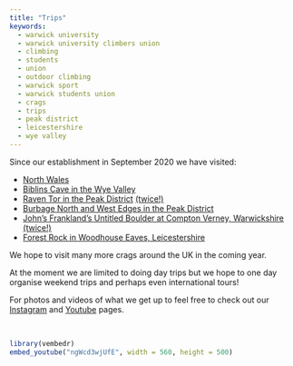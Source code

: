 ```yaml
---
title: "Trips"
keywords:
  - warwick university
  - warwick university climbers union
  - climbing
  - students
  - union
  - outdoor climbing
  - warwick sport
  - warwick students union
  - crags
  - trips
  - peak district
  - leicestershire
  - wye valley
---
```


Since our establishment in September 2020 we have visited:

* [North Wales](https://www.instagram.com/p/CWBpTMwIhue/){target="_blank"}
* [Biblins Cave in the Wye Valley](https://www.youtube.com/watch?v=ngWcd3wjUfE){target="_blank"}
* [Raven Tor in the Peak District](https://www.instagram.com/p/CFtzENqFHMa/){target="_blank"} [(twice!)](https://www.instagram.com/p/CF-bewCAGZa/){target="_blank"}
* [Burbage North and West Edges in the Peak District](https://www.instagram.com/p/CGXk7OpgUSB/){target="_blank"}
* [John's Frankland's Untitled Boulder at Compton Verney, Warwickshire](https://www.instagram.com/p/CQ8cIk-D6qt/){target="_blank"} [(twice!)](https://www.instagram.com/p/CUYGSNLIG4h/){target="_blank"}
* [Forest Rock in Woodhouse Eaves, Leicestershire](https://www.instagram.com/p/CRHo0puD1J3/){target="_blank"}

We hope to visit many more crags around the UK in the coming year.

At the moment we are limited to doing day trips but we hope to one day organise weekend trips and perhaps even international tours!

For photos and videos of what we get up to feel free to check out our [Instagram](https://www.instagram.com/warwick_climbers_union/){target="_blank"} and [Youtube](https://www.youtube.com/channel/UCICcXE7dYugbFBRfbdjl90Q){target="_blank"} pages.

<br>

```r
library(vembedr)
embed_youtube("ngWcd3wjUfE", width = 560, height = 500)
```